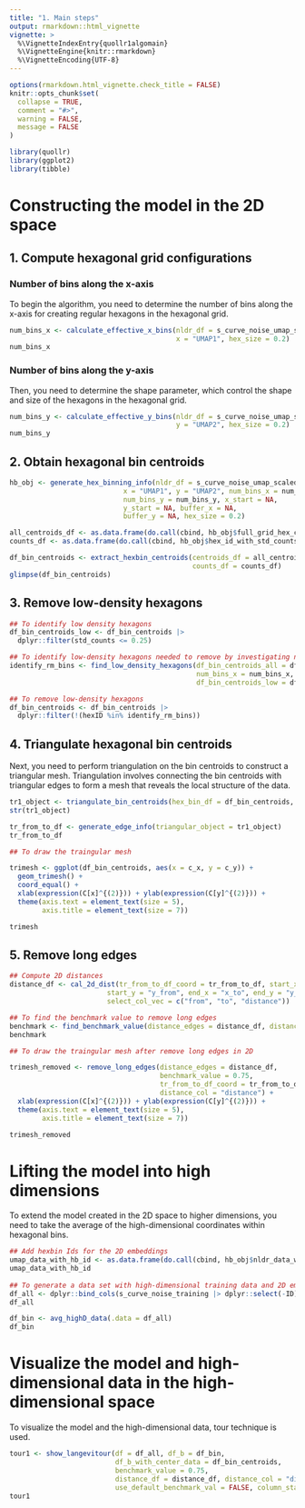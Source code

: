 ```yaml
---
title: "1. Main steps"
output: rmarkdown::html_vignette
vignette: >
  %\VignetteIndexEntry{quollr1algomain}
  %\VignetteEngine{knitr::rmarkdown}
  %\VignetteEncoding{UTF-8}
---
```


```r
options(rmarkdown.html_vignette.check_title = FALSE)
knitr::opts_chunk$set(
  collapse = TRUE,
  comment = "#>",
  warning = FALSE, 
  message = FALSE
)
```

```r
library(quollr)
library(ggplot2)
library(tibble)
```

# Constructing the model in the 2D space

## 1. Compute hexagonal grid configurations

### Number of bins along the x-axis

To begin the algorithm, you need to determine the number of bins along the x-axis for creating regular hexagons in the hexagonal grid.

```r
num_bins_x <- calculate_effective_x_bins(nldr_df = s_curve_noise_umap_scaled,
                                         x = "UMAP1", hex_size = 0.2)
num_bins_x 
```

### Number of bins along the y-axis

Then, you need to determine the shape parameter, which control the shape and size of the hexagons in the hexagonal grid.

```r
num_bins_y <- calculate_effective_y_bins(nldr_df = s_curve_noise_umap_scaled,
                                         y = "UMAP2", hex_size = 0.2)
num_bins_y 
```

## 2. Obtain hexagonal bin centroids

```r
hb_obj <- generate_hex_binning_info(nldr_df = s_curve_noise_umap_scaled,
                            x = "UMAP1", y = "UMAP2", num_bins_x = num_bins_x,
                            num_bins_y = num_bins_y, x_start = NA,
                            y_start = NA, buffer_x = NA,
                            buffer_y = NA, hex_size = 0.2)

all_centroids_df <- as.data.frame(do.call(cbind, hb_obj$full_grid_hex_centroids))
counts_df <- as.data.frame(do.call(cbind, hb_obj$hex_id_with_std_counts))

df_bin_centroids <- extract_hexbin_centroids(centroids_df = all_centroids_df, 
                                             counts_df = counts_df)
glimpse(df_bin_centroids) 
```

## 3. Remove low-density hexagons

```r
## To identify low density hexagons
df_bin_centroids_low <- df_bin_centroids |>
  dplyr::filter(std_counts <= 0.25)

## To identify low-density hexagons needed to remove by investigating neighbouring mean density
identify_rm_bins <- find_low_density_hexagons(df_bin_centroids_all = df_bin_centroids,
                                              num_bins_x = num_bins_x,
                                              df_bin_centroids_low = df_bin_centroids_low)

## To remove low-density hexagons
df_bin_centroids <- df_bin_centroids |>
  dplyr::filter(!(hexID %in% identify_rm_bins))
```

## 4. Triangulate hexagonal bin centroids

Next, you need to perform triangulation on the bin centroids to construct a triangular mesh. Triangulation involves connecting the bin centroids with triangular edges to form a mesh that reveals the local structure of the data.

```r
tr1_object <- triangulate_bin_centroids(hex_bin_df = df_bin_centroids, x = "c_x", y = "c_y")
str(tr1_object)

tr_from_to_df <- generate_edge_info(triangular_object = tr1_object)
tr_from_to_df
```

```r
## To draw the traingular mesh

trimesh <- ggplot(df_bin_centroids, aes(x = c_x, y = c_y)) +
  geom_trimesh() +
  coord_equal() +
  xlab(expression(C[x]^{(2)})) + ylab(expression(C[y]^{(2)})) +
  theme(axis.text = element_text(size = 5),
        axis.title = element_text(size = 7))

trimesh
```

## 5. Remove long edges

```r
## Compute 2D distances
distance_df <- cal_2d_dist(tr_from_to_df_coord = tr_from_to_df, start_x = "x_from", 
                        start_y = "y_from", end_x = "x_to", end_y = "y_to", 
                        select_col_vec = c("from", "to", "distance"))

## To find the benchmark value to remove long edges
benchmark <- find_benchmark_value(distance_edges = distance_df, distance_col = "distance")
benchmark
```

```r
## To draw the traingular mesh after remove long edges in 2D

trimesh_removed <- remove_long_edges(distance_edges = distance_df, 
                                     benchmark_value = 0.75, 
                                     tr_from_to_df_coord = tr_from_to_df, 
                                     distance_col = "distance") +
  xlab(expression(C[x]^{(2)})) + ylab(expression(C[y]^{(2)})) +
  theme(axis.text = element_text(size = 5),
        axis.title = element_text(size = 7))

trimesh_removed
```

# Lifting the model into high dimensions

To extend the model created in the 2D space to higher dimensions, you need to take the average of the high-dimensional coordinates within hexagonal bins.

```r
## Add hexbin Ids for the 2D embeddings
umap_data_with_hb_id <- as.data.frame(do.call(cbind, hb_obj$nldr_data_with_hex_id))
umap_data_with_hb_id
        
## To generate a data set with high-dimensional training data and 2D embeddings with hexagonal IDs
df_all <- dplyr::bind_cols(s_curve_noise_training |> dplyr::select(-ID), umap_data_with_hb_id)
df_all

df_bin <- avg_highD_data(.data = df_all)
df_bin
```

# Visualize the model and high-dimensional data in the high-dimensional space

To visualize the model and the high-dimensional data, tour technique is used. 

```r
tour1 <- show_langevitour(df = df_all, df_b = df_bin, 
                          df_b_with_center_data = df_bin_centroids, 
                          benchmark_value = 0.75, 
                          distance_df = distance_df, distance_col = "distance", 
                          use_default_benchmark_val = FALSE, column_start_text = "x")
tour1


```

